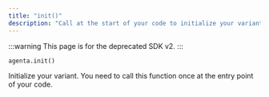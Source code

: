 ```yaml
---
title: "init()"
description: "Call at the start of your code to initialize your variant"
---
```


:::warning
This page is for the deprecated SDK v2.
:::

`agenta.init()`

Initialize your variant.
You need to call this function once at the entry point of your code.
